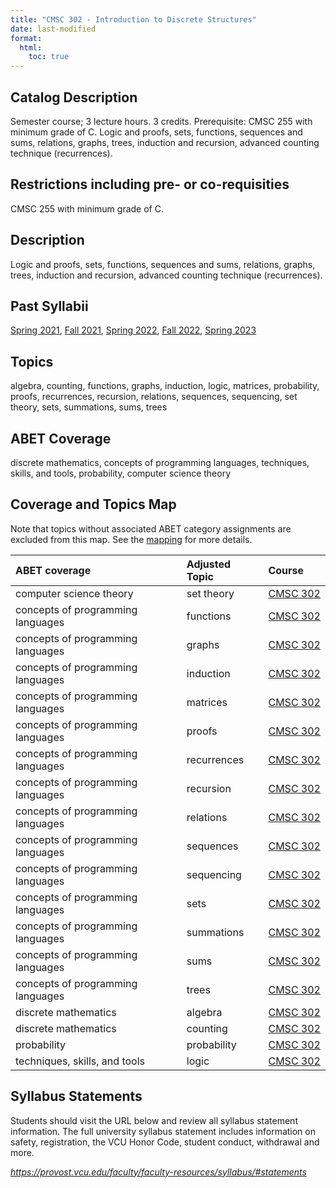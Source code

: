 ```yaml
---
title: "CMSC 302 - Introduction to Discrete Structures"
date: last-modified
format:
  html:
    toc: true
---
```


## Catalog Description

Semester course; 3 lecture hours. 3 credits. Prerequisite: CMSC 255 with minimum grade of C. Logic and proofs, sets, functions, sequences and sums, relations, graphs, trees, induction and recursion, advanced counting technique (recurrences).


## Restrictions including pre- or co-requisities
 
CMSC 255 with minimum grade of C.

## Description

Logic and proofs, sets, functions, sequences and sums, relations, graphs, trees, induction and recursion, advanced counting technique (recurrences).

## Past Syllabii

<a href='./202120/CMSC_302_Syllabus_Spring_2021.pdf'>Spring 2021</a>, <a href='./202210/CMSC_302_Syllabus_Fall_2021.pdf'>Fall 2021</a>, <a href='./202220/CMSC_302_Syllabus_Spring_2022.pdf'>Spring 2022</a>, <a href='./202310/CMSC_302_Syllabus_Fall_2022.pdf'>Fall 2022</a>, <a href='./202320/CMSC_302_Syllabus_Spring_2023.pdf'>Spring 2023</a>

## Topics

algebra, counting, functions, graphs, induction, logic, matrices, probability, proofs, recurrences, recursion, relations, sequences, sequencing, set theory, sets, summations, sums, trees

## ABET Coverage

discrete mathematics, concepts of programming languages, techniques, skills, and tools, probability, computer science theory

## Coverage and Topics Map

Note that topics without associated ABET category assignments are excluded from this map.  See the [mapping](https://docs.google.com/spreadsheets/d/1qrN3L7eRLsM-aVMHYaLQN-FMYtrTJf0_h6dLKlUdPkk/edit#gid=338318647) for more details.

ABET coverage                      Adjusted Topic    Course
---------------------------------  ----------------  ----------------------------------
computer science theory            set theory        <a href='CMSC302.qmd'>CMSC 302</a>
concepts of programming languages  functions         <a href='CMSC302.qmd'>CMSC 302</a>
concepts of programming languages  graphs            <a href='CMSC302.qmd'>CMSC 302</a>
concepts of programming languages  induction         <a href='CMSC302.qmd'>CMSC 302</a>
concepts of programming languages  matrices          <a href='CMSC302.qmd'>CMSC 302</a>
concepts of programming languages  proofs            <a href='CMSC302.qmd'>CMSC 302</a>
concepts of programming languages  recurrences       <a href='CMSC302.qmd'>CMSC 302</a>
concepts of programming languages  recursion         <a href='CMSC302.qmd'>CMSC 302</a>
concepts of programming languages  relations         <a href='CMSC302.qmd'>CMSC 302</a>
concepts of programming languages  sequences         <a href='CMSC302.qmd'>CMSC 302</a>
concepts of programming languages  sequencing        <a href='CMSC302.qmd'>CMSC 302</a>
concepts of programming languages  sets              <a href='CMSC302.qmd'>CMSC 302</a>
concepts of programming languages  summations        <a href='CMSC302.qmd'>CMSC 302</a>
concepts of programming languages  sums              <a href='CMSC302.qmd'>CMSC 302</a>
concepts of programming languages  trees             <a href='CMSC302.qmd'>CMSC 302</a>
discrete mathematics               algebra           <a href='CMSC302.qmd'>CMSC 302</a>
discrete mathematics               counting          <a href='CMSC302.qmd'>CMSC 302</a>
probability                        probability       <a href='CMSC302.qmd'>CMSC 302</a>
techniques, skills, and tools      logic             <a href='CMSC302.qmd'>CMSC 302</a>


## Syllabus Statements

Students should visit the URL below and review all syllabus statement information. The full university syllabus statement includes information on safety, registration, the VCU Honor Code, student conduct, withdrawal and more.

*<https://provost.vcu.edu/faculty/faculty-resources/syllabus/#statements>*


